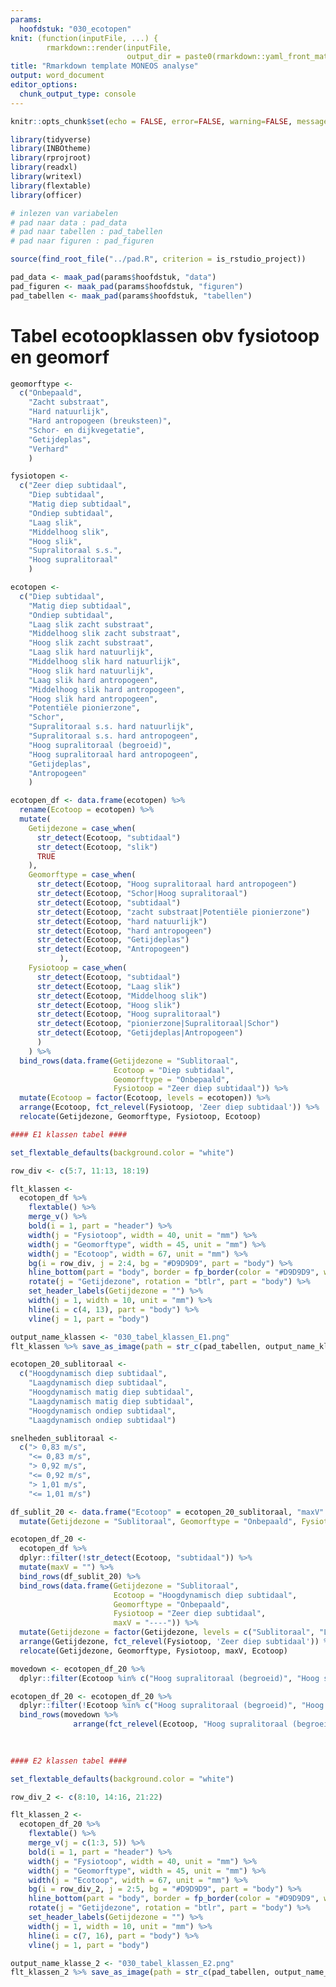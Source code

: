 ```yaml
---
params:
  hoofdstuk: "030_ecotopen"
knit: (function(inputFile, ...) {
        rmarkdown::render(inputFile,
                          output_dir = paste0(rmarkdown::yaml_front_matter(inputFile)$params$hoofdstuk, "/output"))})
title: "Rmarkdown template MONEOS analyse"
output: word_document
editor_options: 
  chunk_output_type: console
---
```



```r

knitr::opts_chunk$set(echo = FALSE, error=FALSE, warning=FALSE, message=FALSE, cache=FALSE)

```


```r

library(tidyverse)
library(INBOtheme)
library(rprojroot)
library(readxl)
library(writexl)
library(flextable)
library(officer)

```


```r

# inlezen van variabelen
# pad naar data : pad_data
# pad naar tabellen : pad_tabellen
# pad naar figuren : pad_figuren

source(find_root_file("../pad.R", criterion = is_rstudio_project))

pad_data <- maak_pad(params$hoofdstuk, "data")
pad_figuren <- maak_pad(params$hoofdstuk, "figuren")
pad_tabellen <- maak_pad(params$hoofdstuk, "tabellen")

```

# Tabel ecotoopklassen obv fysiotoop en geomorf

```r

geomorftype <- 
  c("Onbepaald",
    "Zacht substraat",
    "Hard natuurlijk",
    "Hard antropogeen (breuksteen)",
    "Schor- en dijkvegetatie",
    "Getijdeplas",
    "Verhard"
    )

fysiotopen <- 
  c("Zeer diep subtidaal",
    "Diep subtidaal",
    "Matig diep subtidaal",
    "Ondiep subtidaal",
    "Laag slik",
    "Middelhoog slik",
    "Hoog slik",
    "Supralitoraal s.s.",
    "Hoog supralitoraal"
    )

ecotopen <- 
  c("Diep subtidaal",
    "Matig diep subtidaal",
    "Ondiep subtidaal",
    "Laag slik zacht substraat",
    "Middelhoog slik zacht substraat",
    "Hoog slik zacht substraat",
    "Laag slik hard natuurlijk",
    "Middelhoog slik hard natuurlijk",
    "Hoog slik hard natuurlijk",
    "Laag slik hard antropogeen",
    "Middelhoog slik hard antropogeen",
    "Hoog slik hard antropogeen",
    "Potentiële pionierzone",
    "Schor",
    "Supralitoraal s.s. hard natuurlijk",
    "Supralitoraal s.s. hard antropogeen",
    "Hoog supralitoraal (begroeid)",
    "Hoog supralitoraal hard antropogeen",
    "Getijdeplas",
    "Antropogeen"
    )

ecotopen_df <- data.frame(ecotopen) %>% 
  rename(Ecotoop = ecotopen) %>% 
  mutate(
    Getijdezone = case_when(
      str_detect(Ecotoop, "subtidaal")                                        ~ "Sublitoraal",
      str_detect(Ecotoop, "slik")                                             ~ "Litoraal",
      TRUE                                                                    ~ "Supralitoraal"
    ),
    Geomorftype = case_when(
      str_detect(Ecotoop, "Hoog supralitoraal hard antropogeen")              ~ "Hard antropogeen (breuksteen)",
      str_detect(Ecotoop, "Schor|Hoog supralitoraal")                         ~ "Schor- en dijkvegetatie",
      str_detect(Ecotoop, "subtidaal")                                        ~ "Onbepaald",
      str_detect(Ecotoop, "zacht substraat|Potentiële pionierzone")           ~ "Zacht substraat",
      str_detect(Ecotoop, "hard natuurlijk")                                  ~ "Hard natuurlijk",
      str_detect(Ecotoop, "hard antropogeen")                                 ~ "Hard antropogeen (breuksteen)",
      str_detect(Ecotoop, "Getijdeplas")                                      ~ "Getijdeplas",
      str_detect(Ecotoop, "Antropogeen")                                      ~ "Verhard"
           ),
    Fysiotoop = case_when(
      str_detect(Ecotoop, "subtidaal")                                               ~ Ecotoop,
      str_detect(Ecotoop, "Laag slik")                                               ~ "Laag slik",
      str_detect(Ecotoop, "Middelhoog slik")                                         ~ "Middelhoog slik",
      str_detect(Ecotoop, "Hoog slik")                                               ~ "Hoog slik",
      str_detect(Ecotoop, "Hoog supralitoraal")                                      ~ "Hoog supralitoraal",
      str_detect(Ecotoop, "pionierzone|Supralitoraal|Schor")                         ~ "Supralitoraal s.s.",
      str_detect(Ecotoop, "Getijdeplas|Antropogeen")                                 ~ ""
      )
    ) %>% 
  bind_rows(data.frame(Getijdezone = "Sublitoraal",
                       Ecotoop = "Diep subtidaal", 
                       Geomorftype = "Onbepaald", 
                       Fysiotoop = "Zeer diep subtidaal")) %>% 
  mutate(Ecotoop = factor(Ecotoop, levels = ecotopen)) %>% 
  arrange(Ecotoop, fct_relevel(Fysiotoop, 'Zeer diep subtidaal')) %>% 
  relocate(Getijdezone, Geomorftype, Fysiotoop, Ecotoop)

```

```r
#### E1 klassen tabel ####

set_flextable_defaults(background.color = "white")

row_div <- c(5:7, 11:13, 18:19)

flt_klassen <- 
  ecotopen_df %>% 
    flextable() %>% 
    merge_v() %>% 
    bold(i = 1, part = "header") %>% 
    width(j = "Fysiotoop", width = 40, unit = "mm") %>%
    width(j = "Geomorftype", width = 45, unit = "mm") %>% 
    width(j = "Ecotoop", width = 67, unit = "mm") %>% 
    bg(i = row_div, j = 2:4, bg = "#D9D9D9", part = "body") %>% 
    hline_bottom(part = "body", border = fp_border(color = "#D9D9D9", width = 1.5)) %>% 
    rotate(j = "Getijdezone", rotation = "btlr", part = "body") %>% 
    set_header_labels(Getijdezone = "") %>% 
    width(j = 1, width = 10, unit = "mm") %>% 
    hline(i = c(4, 13), part = "body") %>% 
    vline(j = 1, part = "body")

output_name_klassen <- "030_tabel_klassen_E1.png"
flt_klassen %>% save_as_image(path = str_c(pad_tabellen, output_name_klassen))

```

```r

ecotopen_20_sublitoraal <- 
  c("Hoogdynamisch diep subtidaal",
    "Laagdynamisch diep subtidaal",
    "Hoogdynamisch matig diep subtidaal", 
    "Laagdynamisch matig diep subtidaal", 
    "Hoogdynamisch ondiep subtidaal",
    "Laagdynamisch ondiep subtidaal")

snelheden_sublitoraal <- 
  c("> 0,83 m/s",
    "<= 0,83 m/s",
    "> 0,92 m/s",
    "<= 0,92 m/s",
    "> 1,01 m/s",
    "<= 1,01 m/s")

df_sublit_20 <- data.frame("Ecotoop" = ecotopen_20_sublitoraal, "maxV" = snelheden_sublitoraal) %>% 
  mutate(Getijdezone = "Sublitoraal", Geomorftype = "Onbepaald", Fysiotoop = Ecotoop)

ecotopen_df_20 <- 
  ecotopen_df %>% 
  dplyr::filter(!str_detect(Ecotoop, "subtidaal")) %>% 
  mutate(maxV = "") %>% 
  bind_rows(df_sublit_20) %>% 
  bind_rows(data.frame(Getijdezone = "Sublitoraal",
                       Ecotoop = "Hoogdynamisch diep subtidaal", 
                       Geomorftype = "Onbepaald", 
                       Fysiotoop = "Zeer diep subtidaal",
                       maxV = "----")) %>% 
  mutate(Getijdezone = factor(Getijdezone, levels = c("Sublitoraal", "Litoraal", "Supralitoraal"))) %>% 
  arrange(Getijdezone, fct_relevel(Fysiotoop, 'Zeer diep subtidaal')) %>% 
  relocate(Getijdezone, Geomorftype, Fysiotoop, maxV, Ecotoop)

movedown <- ecotopen_df_20 %>% 
  dplyr::filter(Ecotoop %in% c("Hoog supralitoraal (begroeid)", "Hoog supralitoraal hard antropogeen", "Getijdeplas", "Antropogeen"))

ecotopen_df_20 <- ecotopen_df_20 %>% 
  dplyr::filter(!Ecotoop %in% c("Hoog supralitoraal (begroeid)", "Hoog supralitoraal hard antropogeen", "Getijdeplas", "Antropogeen")) %>% 
  bind_rows(movedown %>% 
              arrange(fct_relevel(Ecotoop, "Hoog supralitoraal (begroeid)", "Hoog supralitoraal hard antropogeen", "Getijdeplas", "Antropogeen")))
  
  

```

```r
#### E2 klassen tabel ####

set_flextable_defaults(background.color = "white")

row_div_2 <- c(8:10, 14:16, 21:22)

flt_klassen_2 <- 
  ecotopen_df_20 %>% 
    flextable() %>% 
    merge_v(j = c(1:3, 5)) %>% 
    bold(i = 1, part = "header") %>% 
    width(j = "Fysiotoop", width = 40, unit = "mm") %>%
    width(j = "Geomorftype", width = 45, unit = "mm") %>% 
    width(j = "Ecotoop", width = 67, unit = "mm") %>% 
    bg(i = row_div_2, j = 2:5, bg = "#D9D9D9", part = "body") %>% 
    hline_bottom(part = "body", border = fp_border(color = "#D9D9D9", width = 1.5)) %>% 
    rotate(j = "Getijdezone", rotation = "btlr", part = "body") %>% 
    set_header_labels(Getijdezone = "") %>% 
    width(j = 1, width = 10, unit = "mm") %>% 
    hline(i = c(7, 16), part = "body") %>% 
    vline(j = 1, part = "body")

output_name_klasse_2 <- "030_tabel_klassen_E2.png"
flt_klassen_2 %>% save_as_image(path = str_c(pad_tabellen, output_name_klasse_2))
```


